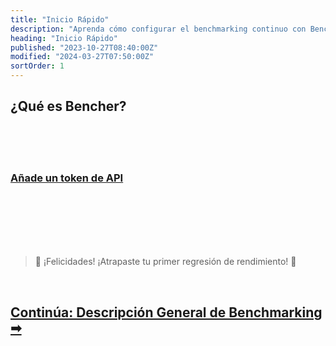 ```yaml
---
title: "Inicio Rápido"
description: "Aprenda cómo configurar el benchmarking continuo con Bencher Cloud"
heading: "Inicio Rápido"
published: "2023-10-27T08:40:00Z"
modified: "2024-03-27T07:50:00Z"
sortOrder: 1
---
```



## ¿Qué es Bencher?

<BencherIntro />

<br />

<QSInstallCli />

<br />

<QSBencherCloud />

<br />

<QSApiToken>
    <h3><a id="add-api-token" href="/console/users/tokens/add?back=L2VzL2RvY3MvdHV0b3JpYWwvcXVpY2stc3RhcnQvI2FkZC1hcGktdG9rZW4=">Añade un token de API</a></h3>
</QSApiToken>

<br />

<QSCreateProject />

<br />

<QSRunReport />

<br />

<QSGenerateAlert />

<br />
<br />

> 🐰 ¡Felicidades! ¡Atrapaste tu primer regresión de rendimiento! 🎉

<br />

<h2><a href="/es/docs/explanation/benchmarking/">Continúa: Descripción General de Benchmarking ➡</a></h2>